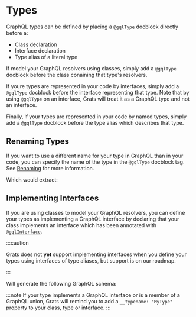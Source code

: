 
# Types

GraphQL types can be defined by placing a `@gqlType` docblock directly before a:

- Class declaration
- Interface declaration
- Type alias of a literal type

If model your GraphQL resolvers using classes, simply add a `@gqlType` docblock
before the class conaining that type's resolvers.

<GratsCode out={TypesClass} mode="ts" />

If youre types are represented in your code by interfaces, simply add a
`@gqlType` docblock before the interface representing that type. Note that by
using `@gqlType` on an interface, Grats will treat it as a GraphQL type and not
an interface.

<GratsCode out={TypesInterface} mode="ts" />

Finally, if your types are represented in your code by named types, simply add a
`@gqlType` docblock before the type alias which describes that type.

<GratsCode out={TypesAlias} mode="ts" />

## Renaming Types

If you want to use a different name for your type in GraphQL than in your code, you can specify the name of the type in the `@gqlType` docblock tag. See [Renaming](../02-usage/04-renaming.mdx) for more information.

<GratsCode out={TypesRenaming} mode="ts" />

Which would extract:

<GratsCode out={TypesRenaming} mode="gql" />

## Implementing Interfaces

If you are using classes to model your GraphQL resolvers, you can define your types as implementing a GraphQL interface by declaring that your class implements an interface which has been annotated with [`@gqlInterface`](./04-interfaces.mdx).

:::caution

Grats does not **yet** support implementing interfaces when you define your types using interfaces of type aliases, but support is on our roadmap.

:::

<GratsCode out={TypesImplementInterface} mode="ts" />

Will generate the following GraphQL schema:

<GratsCode out={TypesImplementInterface} mode="gql" />

:::note
If your type implements a GraphQL interface or is a member of a GraphQL
union, Grats will remind you to add a `__typename: "MyType"` property to your
class, type or interface.
:::
